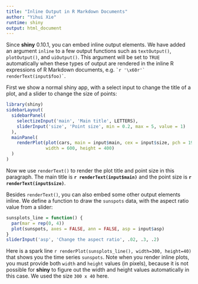 ```yaml
---
title: "Inline Output in R Markdown Documents"
author: "Yihui Xie"
runtime: shiny
output: html_document
---
```


Since **shiny** 0.10.1, you can embed inline output elements. We have added an argument `inline` to a few output functions such as `textOutput()`, `plotOutput()`, and `uiOutput()`. This argument will be set to `TRUE` automatically when these types of output are rendered in the inline R expressions of R Markdown documents, e.g. `` `r '\x60r'` renderText(input$foo)` ``.

First we show a normal shiny app, with a select input to change the title of a plot, and a slider to change the size of points:

```r
library(shiny)
sidebarLayout(
  sidebarPanel(
    selectizeInput('main', 'Main title', LETTERS),
    sliderInput('size', 'Point size', min = 0.2, max = 5, value = 1)
  ),
  mainPanel(
    renderPlot(plot(cars, main = input$main, cex = input$size, pch = 19),
               width = 600, height = 400)
  )
)
```

Now we use `renderText()` to render the plot title and point size in this paragraph. The main title is **`r renderText(input$main)`** and the point size is **`r renderText(input$size)`**.

Besides `renderText()`, you can also embed some other output elements inline. We define a function to draw the `sunspots` data, with the aspect ratio value from a slider:

```r
sunsplots_line = function() {
  par(mar = rep(0, 4))
  plot(sunspots, axes = FALSE, ann = FALSE, asp = input$asp)
}
sliderInput('asp', 'Change the aspect ratio', .02, .3, .2)
```

Here is a spark line `r renderPlot(sunsplots_line(), width=300, height=40)` that shows you the time series `sunspots`. Note when you render inline plots, you must provide both `width` and `height` values (in pixels), because it is not possible for **shiny** to figure out the width and height values automatically in this case. We used the size `300 x 40` here.
